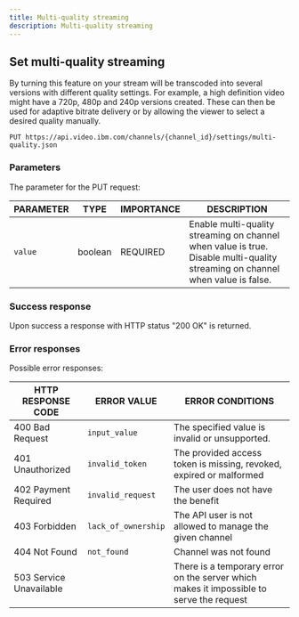 ```yaml
---
title: Multi-quality streaming
description: Multi-quality streaming
---
```


## Set multi-quality streaming

By turning this feature on your stream will be transcoded into several versions with different quality settings. For example, a high definition video might have a 720p, 480p and 240p versions created. These can then be used for adaptive bitrate delivery or by allowing the viewer to select a desired quality manually.

```
PUT https://api.video.ibm.com/channels/{channel_id}/settings/multi-quality.json
```

### Parameters

The parameter for the PUT request:

| PARAMETER | TYPE    | IMPORTANCE | DESCRIPTION                                                                                                                   |
| --------- | ------- | ---------- | ----------------------------------------------------------------------------------------------------------------------------- |
| `value`   | boolean | REQUIRED   | Enable multi-quality streaming on channel when value is true. Disable multi-quality streaming on channel when value is false. |

### Success response

Upon success a response with HTTP status "200 OK" is returned.

### Error responses

Possible error responses:

| HTTP RESPONSE CODE      | ERROR VALUE         | ERROR CONDITIONS                                                                        |
| ----------------------- | ------------------- | --------------------------------------------------------------------------------------- |
| 400 Bad Request         | `input_value`       | The specified value is invalid or unsupported.                                          |
| 401 Unauthorized        | `invalid_token`     | The provided access token is missing, revoked, expired or malformed                     |
| 402 Payment Required    | `invalid_request`   | The user does not have the benefit                                                      |
| 403 Forbidden           | `lack_of_ownership` | The API user is not allowed to manage the given channel                                 |
| 404 Not Found           | `not_found`         | Channel was not found                                                                   |
| 503 Service Unavailable |                     | There is a temporary error on the server which makes it impossible to serve the request |
